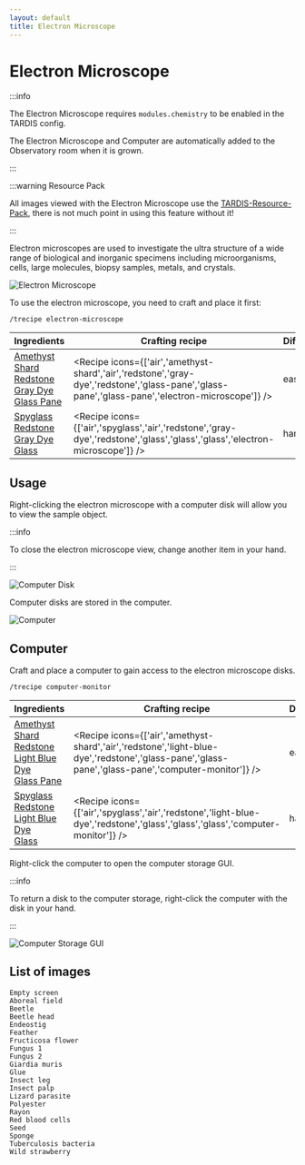 ```yaml
---
layout: default
title: Electron Microscope
---
```



# Electron Microscope

:::info

The Electron Microscope requires `modules.chemistry` to be enabled in the TARDIS config.

The Electron Microscope and Computer are automatically added to the Observatory room when it is grown.

:::

:::warning Resource Pack

All images viewed with the Electron Microscope use the [TARDIS-Resource-Pack](/resource-packs), there is not much point in using this feature without it!

:::

Electron microscopes are used to investigate the ultra structure of a wide range of biological and inorganic specimens including microorganisms, cells, large molecules, biopsy samples, metals, and crystals.

![Electron Microscope](/images/chemistry/electron-microscope.png)

To use the electron microscope, you need to craft and place it first:

`/trecipe electron-microscope`

| Ingredients | Crafting recipe | Difficulty |
| ----------- | --------------- | ------------- |
| [Amethyst Shard](https://minecraft.wiki/w/Amethyst_Shard)<br/>[Redstone](https://minecraft.wiki/w/Redstone)<br/>[Gray Dye](https://minecraft.wiki/w/Gray_Dye)<br/>[Glass Pane](https://minecraft.wiki/w/Glass_Pane) | <Recipe icons={['air','amethyst-shard','air','redstone','gray-dye','redstone','glass-pane','glass-pane','glass-pane','electron-microscope']} /> | easy |
| [Spyglass](https://minecraft.wiki/w/Spyglass)<br/>[Redstone](https://minecraft.wiki/w/Redstone)<br/>[Gray Dye](https://minecraft.wiki/w/Gray_Dye)<br/>[Glass](https://minecraft.wiki/w/Glass) | <Recipe icons={['air','spyglass','air','redstone','gray-dye','redstone','glass','glass','glass','electron-microscope']} /> | hard |

## Usage

Right-clicking the electron microscope with a computer disk will allow you to view the sample object.

:::info

To close the electron microscope view, change another item in your hand.

:::

![Computer Disk](/images/chemistry/computer-disk.png)

Computer disks are stored in the computer.

![Computer](/images/chemistry/screen.png)

## Computer

Craft and place a computer to gain access to the electron microscope disks.

`/trecipe computer-monitor`

| Ingredients | Crafting recipe | Difficulty |
| ----------- | --------------- | ------------- |
| [Amethyst Shard](https://minecraft.wiki/w/Amethyst_Shard)<br/>[Redstone](https://minecraft.wiki/w/Redstone)<br/>[Light Blue Dye](https://minecraft.wiki/w/Light_Blue_Dye)<br/>[Glass Pane](https://minecraft.wiki/w/Glass_Pane) | <Recipe icons={['air','amethyst-shard','air','redstone','light-blue-dye','redstone','glass-pane','glass-pane','glass-pane','computer-monitor']} /> | easy |
| [Spyglass](https://minecraft.wiki/w/Spyglass)<br/>[Redstone](https://minecraft.wiki/w/Redstone)<br/>[Light Blue Dye](https://minecraft.wiki/w/Light_Blue_Dye)<br/>[Glass](https://minecraft.wiki/w/Glass) | <Recipe icons={['air','spyglass','air','redstone','light-blue-dye','redstone','glass','glass','glass','computer-monitor']} /> | hard |

Right-click the computer to open the computer storage GUI.

:::info

To return a disk to the computer storage, right-click the computer with the disk in your hand.

:::

![Computer Storage GUI](/images/chemistry/computer-storage.jpg)

## List of images

    Empty screen  
    Aboreal field  
    Beetle  
    Beetle head  
    Endeostig  
    Feather  
    Fructicosa flower  
    Fungus 1  
    Fungus 2  
    Giardia muris  
    Glue  
    Insect leg  
    Insect palp  
    Lizard parasite  
    Polyester  
    Rayon  
    Red blood cells  
    Seed  
    Sponge  
    Tuberculosis bacteria  
    Wild strawberry
